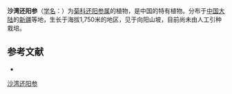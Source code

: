 {{Speciesbox
| name = 沙湾还阳参
| status = 
| status_system = 
| image =
| genus = Crepis
| species = shawuanensis
| authority = Shih in Act.
}}

'''沙湾还阳参'''（[[学名|学名]]：{{lang|la|''Crepis shawuanensis''}}）为[[菊科|菊科]][[还阳参属|还阳参属]]的植物，是中国的特有植物。分布于[[中国大陆|中国大陆]]的[[新疆|新疆]]等地，生长于海拔1,750米的地区，见于向阳山坡，目前尚未由人工引种栽培。

== 参考文献 ==
<div class="references-small">
* {{cite web| url =http://www.bioinfo.cn/db05/KmzwSpecies.php?action=view&id=4675| title =沙湾还阳参| work =《中国高等植物数据库全库》| publisher =中国科学院微生物研究所| author =昆明植物研究所| accessdate =2009-02-24| deadurl =yes| archiveurl =https://web.archive.org/web/20160305023347/http://www.bioinfo.cn/db05/KmzwSpecies.php?action=view&id=4675| archivedate =2016-03-05}}
</div>

[[Category:还阳参属|沙湾还阳参]]


{{植物小作品}}